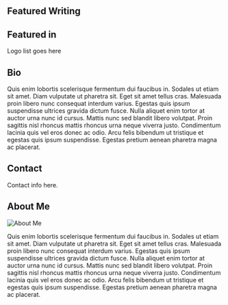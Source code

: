 
<SEO title="Gatsby Starter Catalyst Writer" />

<Welcome
  title="Centering the margins"
  subtitle="Writing that examines society and seeks healing, social justice, balance."
/>

## Featured Writing

<FeaturedList />

## Featured in

Logo list goes here

## Bio

Quis enim lobortis scelerisque fermentum dui faucibus in. Sodales ut etiam sit amet. Diam vulputate ut pharetra sit. Eget sit amet tellus cras. Malesuada proin libero nunc consequat interdum varius. Egestas quis ipsum suspendisse ultrices gravida dictum fusce. Nulla aliquet enim tortor at auctor urna nunc id cursus. Mattis nunc sed blandit libero volutpat. Proin sagittis nisl rhoncus mattis rhoncus urna neque viverra justo. Condimentum lacinia quis vel eros donec ac odio. Arcu felis bibendum ut tristique et egestas quis ipsum suspendisse. Egestas pretium aenean pharetra magna ac placerat.

## Contact

Contact info here.

## About Me

![About Me](../images/mountains.jpg)

Quis enim lobortis scelerisque fermentum dui faucibus in. Sodales ut etiam sit amet. Diam vulputate ut pharetra sit. Eget sit amet tellus cras. Malesuada proin libero nunc consequat interdum varius. Egestas quis ipsum suspendisse ultrices gravida dictum fusce. Nulla aliquet enim tortor at auctor urna nunc id cursus. Mattis nunc sed blandit libero volutpat. Proin sagittis nisl rhoncus mattis rhoncus urna neque viverra justo. Condimentum lacinia quis vel eros donec ac odio. Arcu felis bibendum ut tristique et egestas quis ipsum suspendisse. Egestas pretium aenean pharetra magna ac placerat.
